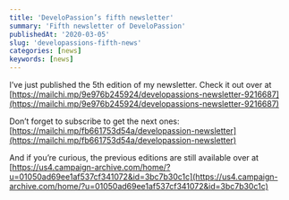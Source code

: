 ```yaml
---
title: 'DeveloPassion’s fifth newsletter'
summary: 'Fifth newsletter of DeveloPassion'
publishedAt: '2020-03-05'
slug: 'developassions-fifth-news'
categories: [news]
keywords: [news]
---
```


I’ve just published the 5th edition of my newsletter. Check it out over at [https://mailchi.mp/9e976b245924/developassions-newsletter-9216687](https://mailchi.mp/9e976b245924/developassions-newsletter-9216687)

Don’t forget to subscribe to get the next ones: [https://mailchi.mp/fb661753d54a/developassion-newsletter](https://mailchi.mp/fb661753d54a/developassion-newsletter)

And if you’re curious, the previous editions are still available over at [https://us4.campaign-archive.com/home/?u=01050ad69ee1af537cf341072&id=3bc7b30c1c](https://us4.campaign-archive.com/home/?u=01050ad69ee1af537cf341072&id=3bc7b30c1c)

<BlogPostSignature />
